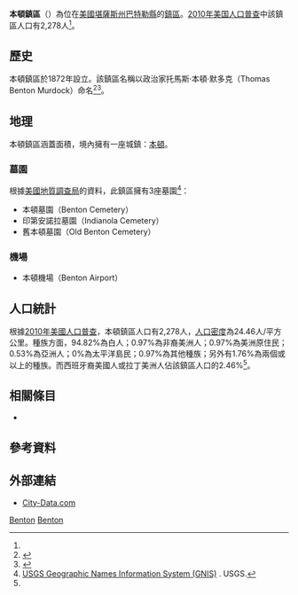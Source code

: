 {{noteTA
|G1=USState
}}
{{Infobox settlement
|official_name = 本頓鎮區
|native_name = Benton Township
|settlement_type = 鎮區
|image_map = Map highlighting Benton Township, Butler County, Kansas.svg
|map_caption = 本頓鎮區在巴特勒縣的位置
|coordinates_display = inline,title
|coordinates_region = US-KS
|subdivision_type = [[世界政區索引|國家]]
|subdivision_name = [[美国|美国]]
|subdivision_type1 = [[美國行政區劃|州]]
|subdivision_name1 = [[堪薩斯州|堪薩斯州]]
|subdivision_type2 = [[堪萨斯州行政区划|縣]]
|subdivision_name2 = [[巴特勒縣_(堪薩斯州)|巴特勒縣]]
|area_total_km2 = 93.47
|area_land_km2 = 93.47
|area_water_km2 = 0
|area_total_sq_mi = 36.09
|area_land_sq_mi = 36.09
|area_water_sq_mi = 0
|area_water_percent = 0
|population_as_of = [[2010年美国人口普查|2010]]
|population_footnotes = <ref name=census>{{cite web|url=http://www.census.gov/geo/www/gazetteer/gazetteer2010.html|title=2010 Census Gazetteer Files|publisher=[[美国人口调查局|美国人口调查局]]|accessdate=2016-02-24|archive-url=https://web.archive.org/web/20121021075704/http://www.census.gov/geo/www/gazetteer/gazetteer2010.html|archive-date=2012-10-21|dead-url=yes}}</ref>
|population_total = 2278
|population_density_km2 = auto
|elevation_footnotes = 
|elevation_m = 413
|elevation_ft = 1355
|latd = 37
|latm = 46
|lats = 00
|latNS = N
|longd = 97
|longm = 05
|longs = 56
|longEW = W
|postal_code_type =
|postal_code = 
|blank_name = [[地名信息系统|GNIS]] feature ID
|blank_info = [http://geonames.usgs.gov/pls/gnispublic/f?p=gnispq:3:::NO::P3_FID:0473879 0473879]
|website = 
|footnotes = 
}}

'''本頓鎮區'''（{{lang-en|'''Benton Township'''}}）為位在[[美國|美國]][[堪薩斯州|堪薩斯州]][[巴特勒縣_(堪薩斯州)|巴特勒縣]]的[[行政鎮區|鎮區]]。[[2010年美国人口普查|2010年美国人口普查]]中該鎮區人口有2,278人<ref name=census/>。

==歷史==
本頓鎮區於1872年設立。該鎮區名稱以政治家托馬斯·本頓·默多克（Thomas Benton Murdock）命名<ref>{{cite book | url=http://books.google.com/books?id=h3YUAAAAYAAJ&pg=PA100#v=onepage&q&f=false | title=History of Butler County Kansas | publisher=Standard Publishing Company | author=Mooney, Vol. P. | year=1916 | pages=100 | access-date=2016-02-24 | archive-date=2016-12-23 | archive-url=https://web.archive.org/web/20161223220518/https://books.google.com/books?id=h3YUAAAAYAAJ&pg=PA100#v=onepage&q&f=false | dead-url=no }}</ref><ref>{{cite book | url=http://books.google.com/books?id=ODXKhgH3e6AC&lpg=PP1&pg=PA12#v=onepage&q&f=false | title=Exploring Kansas Highways | author=Heim, Michael | year=2007 | pages=12 | access-date=2016-02-24 | archive-date=2016-12-23 | archive-url=https://web.archive.org/web/20161223221116/https://books.google.com/books?id=ODXKhgH3e6AC&lpg=PP1&pg=PA12#v=onepage&q&f=false | dead-url=no }}</ref>。

==地理==
本頓鎮區涵蓋面積{{convert|93.47|km2|sqmi}}，境內擁有一座城鎮：[[本頓_(堪薩斯州)|本頓]]。

===墓園===
根據[[美國地質調查局|美國地質調查局]]的資料，此鎮區擁有3座墓園<ref>[http://geonames.usgs.gov/domestic/index.html USGS Geographic Names Information System (GNIS)] {{Wayback|url=http://geonames.usgs.gov/domestic/index.html |date=20190428150204 }}. USGS.</ref>：
*本頓墓園（Benton Cemetery）
*印第安諾拉墓園（Indianola Cemetery）
*舊本頓墓園（Old Benton Cemetery）

===機場===
*本頓機場（Benton Airport）

==人口統計==
根據[[2010年美國人口普查|2010年美國人口普查]]，本頓鎮區人口有2,278人，[[人口密度|人口密度]]為24.46人/平方公里。種族方面，94.82%為白人；0.97%為非裔美洲人；0.97%為美洲原住民；0.53%為亞洲人；0%為太平洋島民；0.97%為其他種族；另外有1.76%為兩個或以上的種族。而西班牙裔美國人或拉丁美洲人佔該鎮區人口的2.46%<ref name=census/>。

==相關條目==
*{{le|堪薩斯州鎮區列表|List of Kansas townships}}

==參考資料==
{{reflist}}

==外部連結==
* [http://www.city-data.com/township/Benton-Butler-KS.html City-Data.com] {{Wayback|url=http://www.city-data.com/township/Benton-Butler-KS.html |date=20121021180925 }}

{{巴特勒縣 (堪薩斯州)}}

[[Category:巴特勒縣鎮區_(堪薩斯州)|Benton]]
[[Category:堪薩斯州鎮區|Benton]]